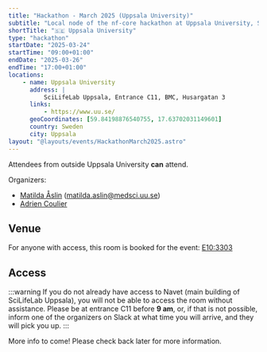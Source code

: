 ```yaml
---
title: "Hackathon - March 2025 (Uppsala University)"
subtitle: "Local node of the nf-core hackathon at Uppsala University, Sweden"
shortTitle: "🇸🇪 Uppsala University"
type: "hackathon"
startDate: "2025-03-24"
startTime: "09:00+01:00"
endDate: "2025-03-26"
endTime: "17:00+01:00"
locations:
    - name: Uppsala University
      address: |
          SciLifeLab Uppsala, Entrance C11, BMC, Husargatan 3
      links:
          - https://www.uu.se/
      geoCoordinates: [59.84198876540755, 17.63702031149601]
      country: Sweden
      city: Uppsala
layout: "@layouts/events/HackathonMarch2025.astro"
---
```


Attendees from outside Uppsala University **can** attend.

Organizers:

- [<i class="fab fa-slack"></i> Matilda Åslin](https://nfcore.slack.com/team/UN7VCPD35) ([matilda.aslin@medsci.uu.se](mailto:matilda.aslin@medsci.uu.se))
- [<i class="fab fa-slack"></i> Adrien Coulier](https://nfcore.slack.com/team/U044S8RL7K7)

## Venue

For anyone with access, this room is booked for the event: [E10:3303](https://link.mazemap.com/IrrlLmuc)

## Access

:::warning
If you do not already have access to Navet (main building of SciLifeLab Uppsala), you will not be able to access the room without assistance. Please be at entrance C11 before **9 am**, or, if that is not possible, inform one of the organizers on Slack at what time you will arrive, and they will pick you up.
:::

More info to come! Please check back later for more information.
